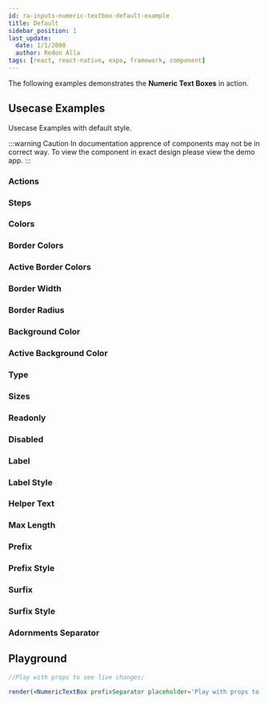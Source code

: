 ```yaml
---
id: ra-inputs-numeric-textbox-default-example
title: Default
sidebar_position: 1
last_update:
  date: 1/1/2000
  author: Redon Alla
tags: [react, react-native, expo, framework, component]
---
```


The following examples demonstrates the **Numeric Text Boxes** in action.

## Usecase Examples

Usecase Examples with default style.

:::warning Caution
In documentation apprence of components may not be in correct way.
To view the component in exact design please view the demo app.
:::

### Actions


<Actions />

### Steps


<Steps />

### Colors


<Colors />

### Border Colors


<BorderColors />

### Active Border Colors


<ActiveBorderColors />

### Border Width


<BorderWidth />

### Border Radius


<BorderRadius />

### Background Color


<BackgroundColor />

### Active Background Color


<ActiveBackgroundColor />

### Type


<Type />

### Sizes


<Sizes />

### Readonly


<Readonly />

### Disabled


<Disabled />


### Label


<Label />

### Label Style


<LabelStyle />

### Helper Text


<HelperText />

### Max Length


<MaxLength />

### Prefix


<Prefix />


### Prefix Style


<PrefixStyle />

### Surfix


<Surfix />

### Surfix Style


<SurfixStyle />

### Adornments Separator


<AdornmentSeparator />

## Playground

```jsx live noInline
//Play with props to see live changes;

render(<NumericTextBox prefixSeparator placeholder='Play with props to see live changes' color='primary' borderColor='crimson' borderWidth='thick' radius='full' size='large' prefix="star"/>);
```